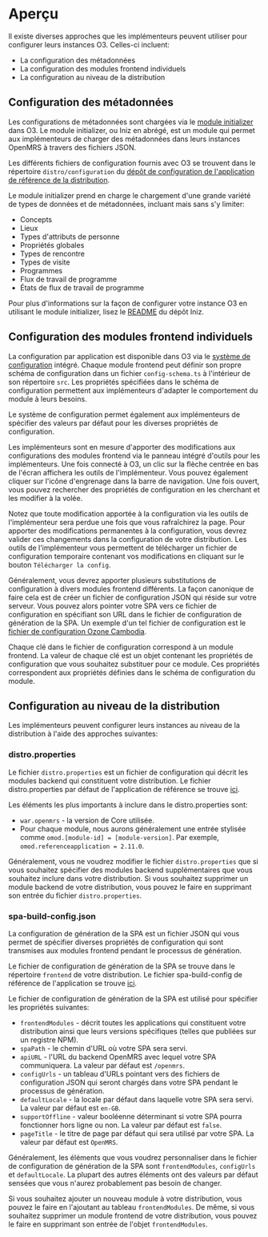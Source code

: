 # Aperçu

Il existe diverses approches que les implémenteurs peuvent utiliser pour configurer leurs instances O3. Celles-ci incluent:

- La configuration des métadonnées
- La configuration des modules frontend individuels
- La configuration au niveau de la distribution

## Configuration des métadonnées

Les configurations de métadonnées sont chargées via le [module initializer](https://github.com/mekomsolutions/openmrs-module-initializer) dans O3. Le module initializer, ou Iniz en abrégé, est un module qui permet aux implémenteurs de charger des métadonnées dans leurs instances OpenMRS à travers des fichiers JSON. 

Les différents fichiers de configuration fournis avec O3 se trouvent dans le répertoire `distro/configuration` du [dépôt de configuration de l'application de référence de la distribution](https://github.com/openmrs/openmrs-distro-referenceapplication/tree/main/distro/configuration).

Le module initializer prend en charge le chargement d'une grande variété de types de données et de métadonnées, incluant mais sans s'y limiter:

- Concepts
- Lieux
- Types d'attributs de personne
- Propriétés globales
- Types de rencontre
- Types de visite
- Programmes
- Flux de travail de programme
- États de flux de travail de programme

Pour plus d'informations sur la façon de configurer votre instance O3 en utilisant le module initializer, lisez le [README](https://github.com/mekomsolutions/openmrs-module-initializer#openmrs-initializer-module) du dépôt Iniz.

## Configuration des modules frontend individuels

La configuration par application est disponible dans O3 via le [système de configuration](/docs/configuration-system) intégré. Chaque module frontend peut définir son propre schéma de configuration dans un fichier `config-schema.ts` à l'intérieur de son répertoire `src`. Les propriétés spécifiées dans le schéma de configuration permettent aux implémenteurs d'adapter le comportement du module à leurs besoins.

Le système de configuration permet également aux implémenteurs de spécifier des valeurs par défaut pour les diverses propriétés de configuration.

Les implémenteurs sont en mesure d'apporter des modifications aux configurations des modules frontend via le panneau intégré d'outils pour les implémenteurs. Une fois connecté à O3, un clic sur la flèche centrée en bas de l'écran affichera les outils de l'implémenteur. Vous pouvez également cliquer sur l'icône d'engrenage dans la barre de navigation. Une fois ouvert, vous pouvez rechercher des propriétés de configuration en les cherchant et les modifier à la volée. 

Notez que toute modification apportée à la configuration via les outils de l'implémenteur sera perdue une fois que vous rafraîchirez la page. Pour apporter des modifications permanentes à la configuration, vous devrez valider ces changements dans la configuration de votre distribution. Les outils de l'implémenteur vous permettent de télécharger un fichier de configuration temporaire contenant vos modifications en cliquant sur le bouton `Télécharger la config`.

Généralement, vous devrez apporter plusieurs substitutions de configuration à divers modules frontend différents. La façon canonique de faire cela est de créer un fichier de configuration JSON qui réside sur votre serveur. Vous pouvez alors pointer votre SPA vers ce fichier de configuration en spécifiant son URL dans le fichier de configuration de génération de la SPA. Un exemple d'un tel fichier de configuration est le [fichier de configuration Ozone Cambodia](https://github.com/openmrs/ozone-distro-cambodia/blob/main/configs/ozone_config/frontend/ozone-frontend-config.json). 

Chaque clé dans le fichier de configuration correspond à un module frontend. La valeur de chaque clé est un objet contenant les propriétés de configuration que vous souhaitez substituer pour ce module. Ces propriétés correspondent aux propriétés définies dans le schéma de configuration du module.

## Configuration au niveau de la distribution

Les implémenteurs peuvent configurer leurs instances au niveau de la distribution à l'aide des approches suivantes:

### distro.properties

Le fichier `distro.properties` est un fichier de configuration qui décrit les modules backend qui constituent votre distribution. Le fichier distro.properties par défaut de l'application de référence se trouve [ici](https://github.com/openmrs/openmrs-distro-referenceapplication/blob/main/distro/distro.properties). 

Les éléments les plus importants à inclure dans le distro.properties sont:

- `war.openmrs` - la version de Core utilisée.
- Pour chaque module, nous aurons généralement une entrée stylisée comme `omod.[module-id] = [module-version]`. Par exemple, `omod.referenceapplication = 2.11.0`.

Généralement, vous ne voudrez modifier le fichier `distro.properties` que si vous souhaitez spécifier des modules backend supplémentaires que vous souhaitez inclure dans votre distribution. Si vous souhaitez supprimer un module backend de votre distribution, vous pouvez le faire en supprimant son entrée du fichier `distro.properties`.

### spa-build-config.json

La configuration de génération de la SPA est un fichier JSON qui vous permet de spécifier diverses propriétés de configuration qui sont transmises aux modules frontend pendant le processus de génération. 

Le fichier de configuration de génération de la SPA se trouve dans le répertoire `frontend` de votre distribution. Le fichier spa-build-config de référence de l'application se trouve [ici](https://github.com/openmrs/openmrs-distro-referenceapplication/blob/main/frontend/spa-build-config.json).

Le fichier de configuration de génération de la SPA est utilisé pour spécifier les propriétés suivantes:

- `frontendModules` - décrit toutes les applications qui constituent votre distribution ainsi que leurs versions spécifiques (telles que publiées sur un registre NPM).
- `spaPath` - le chemin d'URL où votre SPA sera servi.  
- `apiURL` - l'URL du backend OpenMRS avec lequel votre SPA communiquera. La valeur par défaut est `/openmrs`.
- `configUrls` - un tableau d'URLs pointant vers des fichiers de configuration JSON qui seront chargés dans votre SPA pendant le processus de génération.
- `defaultLocale` - la locale par défaut dans laquelle votre SPA sera servi. La valeur par défaut est `en-GB`. 
- `supportOffline` - valeur booléenne déterminant si votre SPA pourra fonctionner hors ligne ou non. La valeur par défaut est `false`.
- `pageTitle` - le titre de page par défaut qui sera utilisé par votre SPA. La valeur par défaut est `OpenMRS`.

Généralement, les éléments que vous voudrez personnaliser dans le fichier de configuration de génération de la SPA sont `frontendModules`, `configUrls` et `defaultLocale`. La plupart des autres éléments ont des valeurs par défaut sensées que vous n'aurez probablement pas besoin de changer.

Si vous souhaitez ajouter un nouveau module à votre distribution, vous pouvez le faire en l'ajoutant au tableau `frontendModules`. De même, si vous souhaitez supprimer un module frontend de votre distribution, vous pouvez le faire en supprimant son entrée de l'objet `frontendModules`.